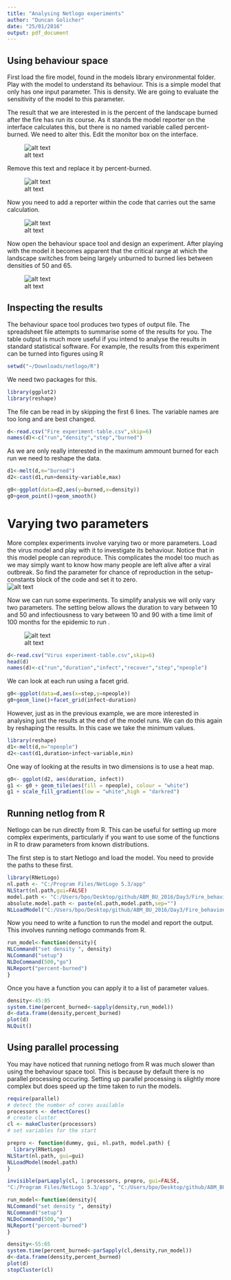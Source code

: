 ```yaml
---
title: "Analysing Netlogo experiments"
author: "Duncan Golicher"
date: "25/01/2016"
output: pdf_document
---
```


## Using behaviour space

First load the fire model, found in the models library environmental folder. Play with the model to understand its behaviour. This is a simple model that only has one input parameter. This is density. We are going to evaluate the sensitivity of the model to this parameter.

The result that we are interested in is the percent of the landscape burned after the fire has run its course. As it stands the model reporter on the interface calculates this, but there is no named variable called percent-burned. We need to alter this. Edit the monitor box on the interface. 

![alt text](figs/fire1.png)

Remove this text and replace it by percent-burned.

![alt text](figs/fire2.png)

Now you need to add a reporter within the code that carries out the same calculation.


![alt text](figs/fire3.png)

Now open the behaviour space tool and design an experiment. After playing with the model it becomes apparent that the critical range at which the landscape switches from being largely unburned to burned lies between densities of 50 and 65.

![alt text](figs/fire4.png)

## Inspecting the results

The behaviour space tool produces two types of output file. The spreadsheet file attempts to summarise some of the results for you. The table output is much more useful if you intend to analyse the results in standard statistical software. 
For example, the results from this experiment can be turned into figures using R


```r
setwd("~/Downloads/netlogo/R")
```

We need two packages for this. 

```r
library(ggplot2)
library(reshape)
```

The file can be read in by skipping the first 6 lines. The variable names are too long and are best changed.

```r
d<-read.csv("Fire experiment-table.csv",skip=6)
names(d)<-c("run","density","step","burned")


```

As we are only really interested in the maximum ammount burned for each run we need to reshape the data.

```r
d1<-melt(d,m="burned")
d2<-cast(d1,run+density~variable,max)
```


```r
g0<-ggplot(data=d2,aes(y=burned,x=density))
g0+geom_point()+geom_smooth()
```


# Varying two parameters

More complex experiments involve varying two or more parameters. Load the virus model and play with it to investigate its behaviour. Notice that in this model people can reproduce. This complicates the model too much as we may simply want to know how many people are left alive after a viral outbreak. So find the parameter for chance of reproduction in the setup-constants block of the code and set it to zero.  
![alt text](figs/virus1.png)

Now we can run some experiments. To simplify analysis we will only vary two parameters. The setting below allows the duration to vary between 10 and 50 and infectiousness to vary between 10 and 90 with a time limit of 100 months for the epidemic to run . 

![alt text](figs/virus2.png)


```r

d<-read.csv("Virus experiment-table.csv",skip=6)
head(d)
names(d)<-c("run","duration","infect","recover","step","npeople")
```

We can look at each run using a facet grid.

```r
g0<-ggplot(data=d,aes(x=step,y=npeople))
g0+geom_line()+facet_grid(infect~duration)
```

However, just as in the previous example, we are more interested in analysing just the results at the end of the model runs. We can do this again by reshaping the results. In this case we take the minimum values.


```r
library(reshape)
d1<-melt(d,m="npeople")
d2<-cast(d1,duration+infect~variable,min)
```

One way of looking at the results in two dimensions is to use a heat map.

```r
g0<- ggplot(d2, aes(duration, infect)) 
g1 <- g0 + geom_tile(aes(fill = npeople), colour = "white")
g1 + scale_fill_gradient(low = "white",high = "darkred")

```

## Running netlog from R

Netlogo can be run directly from R. This can be useful for setting up more complex experiments, particularly if you want to use some of the functions in R to draw parameters from known distributions. 

The first step is to start Netlogo and load the model. You need to provide the paths to these first.


```r

library(RNetLogo)
nl.path <- "C:/Program Files/NetLogo 5.3/app"
NLStart(nl.path,gui=FALSE)
model.path <- "C:/Users/bpo/Desktop/github/ABM_BU_2016/Day3/Fire_behaviour_space_edit.nlogo"
absolute.model.path <- paste(nl.path,model.path,sep="")
NLLoadModel("C:/Users/bpo/Desktop/github/ABM_BU_2016/Day3/Fire_behaviour_space_edit.nlogo")

```

Now you need to write a function to run the model and report the output.  This involves running netlogo commands from R.


```r

run_model<-function(density){
NLCommand("set density ", density)
NLCommand("setup")
NLDoCommand(500,"go")
NLReport("percent-burned")
}


```

Once you have a function you can apply it to a list of parameter values.


```r
density<-45:85
system.time(percent_burned<-sapply(density,run_model))
d<-data.frame(density,percent_burned)
plot(d)
NLQuit()
```


## Using parallel processing

You may have noticed that running netlogo from R was much slower than using the behaviour space tool. This is because by default there is no parallel processing occuring. Setting up parallel processing is slightly more complex but does speed up the time taken to run the models.

```r

require(parallel)
# detect the number of cores available
processors <- detectCores()
# create cluster
cl <- makeCluster(processors)
# set variables for the start 

prepro <- function(dummy, gui, nl.path, model.path) {
  library(RNetLogo)
NLStart(nl.path, gui=gui)
NLLoadModel(model.path)
}

invisible(parLapply(cl, 1:processors, prepro, gui=FALSE,
"C:/Program Files/NetLogo 5.3/app", "C:/Users/bpo/Desktop/github/ABM_BU_2016/Day3/Fire_behaviour_space_edit.nlogo"))

```

```r
run_model<-function(density){
NLCommand("set density ", density)
NLCommand("setup")
NLDoCommand(500,"go")
NLReport("percent-burned")
}

density<-55:65
system.time(percent_burned<-parSapply(cl,density,run_model))
d<-data.frame(density,percent_burned)
plot(d)
stopCluster(cl)
```

